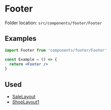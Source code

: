 # Footer


<Callout>Folder location: `src/components/footer/Footer`</Callout>

## Examples

```jsx
import Footer from 'components/footer/Footer'

const Example = () => {
  return <Footer />
}
```

## Used

- [SaleLayout](https://bazaar-doc.netlify.app/layouts/sale-layout)
- [ShopLayout1](https://bazaar-doc.netlify.app/layouts/shop-layout-1)
